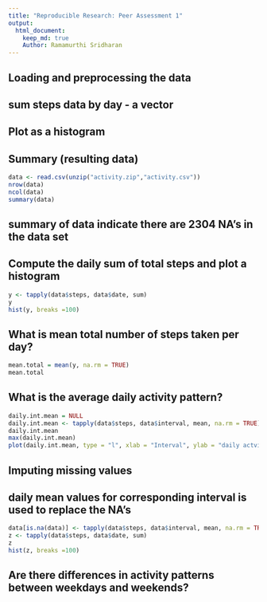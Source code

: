 ```yaml
---
title: "Reproducible Research: Peer Assessment 1"
output: 
  html_document:
    keep_md: true
    Author: Ramamurthi Sridharan
---
```

## Loading and preprocessing the data
## sum steps data by day - a vector
##  Plot as a histogram
##  Summary (resulting data)
```r
data <- read.csv(unzip("activity.zip","activity.csv"))
nrow(data)
ncol(data)
summary(data)
```
## summary of data indicate there are 2304 NA's in the data set

##  Compute the daily sum of total steps and plot a histogram

```r
y <- tapply(data$steps, data$date, sum)
y
hist(y, breaks =100)
```

## What is mean total number of steps taken per day?

```r
mean.total = mean(y, na.rm = TRUE)
mean.total
```

## What is the average daily activity pattern?

```r
daily.int.mean = NULL
daily.int.mean <- tapply(data$steps, data$interval, mean, na.rm = TRUE)
daily.int.mean
max(daily.int.mean)
plot(daily.int.mean, type = "l", xlab = "Interval", ylab = "daily actvity (means steps/ interval)")
```

## Imputing missing values 
## daily mean values for corresponding interval is used to replace the NA's

```r
data[is.na(data)] <- tapply(data$steps, data$interval, mean, na.rm = TRUE)
z <- tapply(data$steps, data$date, sum)
z
hist(z, breaks =100)
```


## Are there differences in activity patterns between weekdays and weekends?
